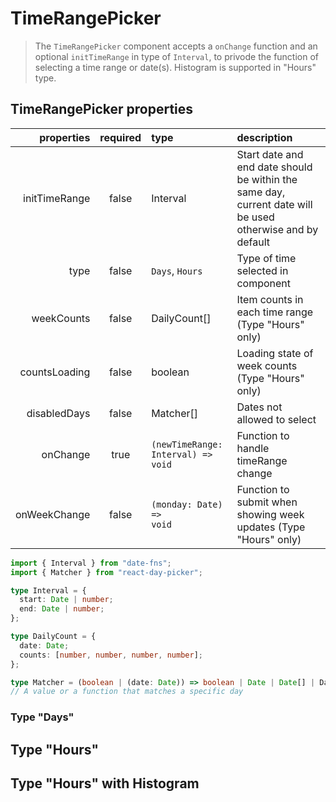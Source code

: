 
<Meta of={TimeRangePickerStories} />

# TimeRangePicker

> The `TimeRangePicker` component accepts a `onChange` function and an optional `initTimeRange` in type of `Interval`, to privode the function of selecting a time range or date(s). Histogram is supported in "Hours" type.

## TimeRangePicker properties

|    properties | required | type                                          | description                                                                                               |
| ------------: | :------: | :-------------------------------------------- | :-------------------------------------------------------------------------------------------------------- |
| initTimeRange |  false   | Interval                                      | Start date and end date should be within the same day, current date will be used otherwise and by default |
|          type |  false   | <code>Days</code>, <code>Hours</code>         | Type of time selected in component                                                                        |
|    weekCounts |  false   | DailyCount\[]                                  | Item counts in each time range (Type "Hours" only)                                                        |
| countsLoading |  false   | boolean                                       | Loading state of week counts (Type "Hours" only)                                                          |
|  disabledDays |  false   | Matcher\[]                                     | Dates not allowed to select                                                                               |
|      onChange |   true   | <code>(newTimeRange: Interval) => void</code> | Function to handle timeRange change                                                                       |
|  onWeekChange |  false   | <code>(monday: Date) => void</code>           | Function to submit when showing week updates (Type "Hours" only)                                          |

```typescript
import { Interval } from "date-fns";
import { Matcher } from "react-day-picker";

type Interval = {
  start: Date | number;
  end: Date | number;
};

type DailyCount = {
  date: Date;
  counts: [number, number, number, number];
};

type Matcher = (boolean | (date: Date)) => boolean | Date | Date[] | DateRange | DateBefore | DateAfter | DateInterval | DayOfWeek
// A value or a function that matches a specific day
```

### Type "Days"

<Canvas>
  <Story of={TimeRangePickerStories.TimerangepickerOfDays} />
</Canvas>

## Type "Hours"

<Canvas>
  <Story of={TimeRangePickerStories.TimerangepickerOfHours} />
</Canvas>

## Type "Hours" with Histogram

<Canvas>
  <Story of={TimeRangePickerStories.TimerangepickerOfHoursWithHistogram} />
</Canvas>
